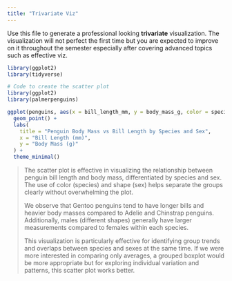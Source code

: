 ```yaml
---
title: "Trivariate Viz"
---
```


Use this file to generate a professional looking **trivariate** visualization.
The visualization will not perfect the first time but you are expected to improve on it throughout the semester especially after covering advanced topics such as effective viz.

```r

library(ggplot2)
library(tidyverse)
```

```r
# Code to create the scatter plot
library(ggplot2)
library(palmerpenguins)

ggplot(penguins, aes(x = bill_length_mm, y = body_mass_g, color = species, shape = sex)) +
  geom_point() +
  labs(
    title = "Penguin Body Mass vs Bill Length by Species and Sex",
    x = "Bill Length (mm)",
    y = "Body Mass (g)"
  ) +
  theme_minimal()


```

> The scatter plot is effective in visualizing the relationship between penguin bill length and body mass, differentiated by species and sex.
> The use of color (species) and shape (sex) helps separate the groups clearly without overwhelming the plot.
>
> We observe that Gentoo penguins tend to have longer bills and heavier body masses compared to Adelie and Chinstrap penguins.
> Additionally, males (different shapes) generally have larger measurements compared to females within each species.
>
> This visualization is particularly effective for identifying group trends and overlaps between species and sexes at the same time.
> If we were more interested in comparing only averages, a grouped boxplot would be more appropriate but for exploring individual variation and patterns, this scatter plot works better.
